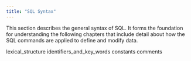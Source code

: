 ```yaml
---
title: "SQL Syntax"
---
```


<div id="sql_syntax" class="registered_link"></div>


This section describes the general syntax of SQL. It forms the foundation for understanding the following chapters that include detail about how the SQL commands are applied to define and modify data.

<div class="toctree" data-maxdepth="3">

lexical_structure identifiers_and_key_words constants comments

</div>
